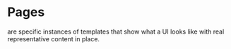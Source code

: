 
<Meta title="Pages/Introduction" />

# Pages
are specific instances of templates that show what a UI looks like with real representative content in place.